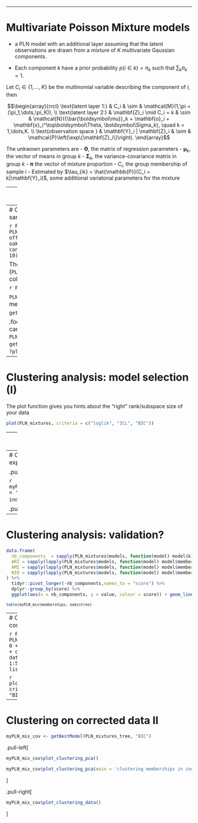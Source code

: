 
---

# Multivariate Poisson Mixture models

  - a PLN model with an additional layer assuming that the latent observations are drawn from a mixture of $K$ multivariate Gaussian components. 
  
  - Each component $k$ have a prior probability $p(i \in k) = \pi_k$ such that $\sum_k \pi_k = 1$. 
  
  Let $C_i\in \{1,\dots,K\}$  be the multinomial variable describing the component of $i$, then
  
$$\begin{array}{rrcl}
    \text{latent layer 1:} & C_i & \sim & \mathcal{M}(1,\pi = (\pi_1,\dots,\pi_K)), \\
    \text{latent layer 2:} &   \mathbf{Z}_i \mid C_i =  k & \sim & 
    \mathcal{N}({\bar{\boldsymbol\mu}}_k + \mathbf{o}_i + \mathbf{x}_i^\top\boldsymbol\Theta, \boldsymbol\Sigma_k),  \quad k = 1,\dots,K. \\
  \text{observation space } &  \mathbf{Y}_i | \mathbf{Z}_i & \sim & \mathcal{P}\left(\exp\{\mathbf{Z}_i\}\right).
    \end{array}$$

The unkwown parameters are 
- $\boldsymbol\Theta$, the matrix of regression parameters
- ${\boldsymbol\mu}_k$, the vector of means in group $k$
- ${\boldsymbol\Sigma}_k$, the variance-covariance matrix in group $k$
- ${\boldsymbol\pi}$ the vector of mixture proportion
- $C_i$, the group membership of sample $i$
  - Estimated by $\tau_{ik} = \hat{\mathbb{P}}(C_i = k|\mathbf{Y}_i)$, some additional variatonal parameters for the mixture

---
# PLN mixture: additional details

## Parametrization of the covariance matrices

When $p$ is large, general forms of ${\boldsymbol\Sigma}^{(k)}$ lead to a prohibitive number of parameters

$\rightsquigarrow$ We include constrained parametrizations of the covariance matrices to reduce the computational burden and avoid over-fitting:

$$\begin{array}{rrcll}
    \text{no restriction:} & \boldsymbol\Sigma_k & = & \text{symmetric} & \text{($ K p (p+1)/2$ parameters),} \\
    \text{diagonal covariances:} & \boldsymbol\Sigma_k & = &\mathrm{diag}({d}_k) & \text{($2 K p$ parameters),} \\
    \text{spherical covariances:} & \boldsymbol\Sigma_k & = &  \sigma_k^2 {I} & \text{($K (p + 1)$ parameters).} \\
\end{array}$$

## Features

- **Optimization**: _"Similar"_ variational framework
  - Weighted sum of PLN fits with .important[weights given by the posterior probabilities] $\tau_{ik}$
- **Model selection**: variational BIC/ICL, need restart and smoothing
  - $\tilde{\text{BIC}}_K = J(\theta, K) - \frac12 \log(n) \mathrm{\#param}$
  - $\tilde{\text{ICL}}_K = \tilde{\text{BIC}}_K - \mathcal{H}_{\mathcal{N}}(K) - \mathcal{H}_{\mathcal{M}}(K)$ (two layers)

---
# Clustering of the oaks samples

```r
PLN_mixtures <- 
   PLNmixture(Abundance ~ 1 + offset(log(Offset)), data = oaks,
             clusters = 1:5, control_main = list(cores = 10))
```

The ouput is of class (`PLNmixturefamily`). It a collection of `R` objects:

```r
PLN_mixtures
```

`PLNmixturesfamily` has three methods: `plot`, `getModel`, `getBestModel`<sup>1</sup> 

.footnote[[1] Additional help can be found with `?PLNmixturefamily`, `?getBestModel.PLNmixturefamily`, `?plot.PLNmixturefamily`]


---
# Clustering analysis: model selection (I)

The plot function gives you hints about the "right" rank/subspace size of your data

```r
plot(PLN_mixtures, criteria = c("loglik", "ICL", "BIC"))
```

---
# Clustering analysis: model selection (II)

To extract a particular model from the collection, use `getBestModel`:

```r
myPLN_mix <- getModel(PLN_mixtures, 3)
```

The extracted object has class `PLNmixturefit`. It contains various information plus $K$ components with class `PLNfit`.

<small>
```r
myPLN_mix
```

```r
myPLN_mix$components[[1]]
```
</small>

---
# Clustering analysis: model exploration and vizualisation

.pull-left[
```r
myPLN_mix$plot_clustering_pca()
```

```r
myPLN_mix$plot_clustering_pca(main = 'clustering memberships in individual factor map')
```
]

.pull-right[
```r
myPLN_mix$plot_clustering_data()
```
]

---
# Clustering analysis: validation?

```r
data.frame(
  nb_components  = sapply(PLN_mixtures$models, function(model) model$k),
  ARI = sapply(lapply(PLN_mixtures$models, function(model) model$memberships), aricode::ARI, oaks$tree),
  AMI = sapply(lapply(PLN_mixtures$models, function(model) model$memberships), aricode::AMI, oaks$tree),
  NID = sapply(lapply(PLN_mixtures$models, function(model) model$memberships), aricode::NID, oaks$tree)
) %>%
  tidyr::pivot_longer(-nb_components,names_to = "score") %>%
  dplyr::group_by(score) %>%
  ggplot(aes(x = nb_components, y = value, colour = score)) + geom_line() + theme_bw() + labs(y = "clustering similarity", x = "number of components")
```

<small>
```r
table(myPLN_mix$memberships, oaks$tree)
```
</small>


---
# Clustering on corrected data I

```r
PLN_mixtures_tree <- 
   PLNmixture(Abundance ~ 0 + tree + distTOground + offset(log(Offset)), data = oaks,
             clusters = 1:5, control_main = list(cores = 10))
```

```r
plot(PLN_mixtures_tree, criteria = c("loglik", "BIC"))
```

---
# Clustering on corrected data II

```r
myPLN_mix_cov <- getBestModel(PLN_mixtures_tree, "BIC")
```


.pull-left[
```r
myPLN_mix_cov$plot_clustering_pca()
```

```r
myPLN_mix_cov$plot_clustering_pca(main = 'clustering memberships in individual factor map')
```
]

.pull-right[
```r
myPLN_mix_cov$plot_clustering_data()
```
]
